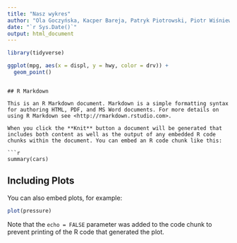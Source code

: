 ```yaml
---
title: "Nasz wykres"
author: "Ola Goczyńska, Kacper Bareja, Patryk Piotrowski, Piotr Wiśniewski"
date: "`r Sys.Date()`"
output: html_document
---
```


```r
library(tidyverse)

ggplot(mpg, aes(x = displ, y = hwy, color = drv)) +
  geom_point()
```


```

## R Markdown

This is an R Markdown document. Markdown is a simple formatting syntax for authoring HTML, PDF, and MS Word documents. For more details on using R Markdown see <http://rmarkdown.rstudio.com>.

When you click the **Knit** button a document will be generated that includes both content as well as the output of any embedded R code chunks within the document. You can embed an R code chunk like this:

```r
summary(cars)
```

## Including Plots

You can also embed plots, for example:

```r
plot(pressure)
```

Note that the `echo = FALSE` parameter was added to the code chunk to prevent printing of the R code that generated the plot.
